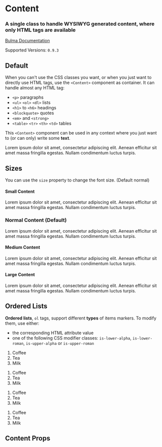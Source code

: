 

<Meta title="Elements/Content" component={Content} />

# Content

### A single class to handle **WYSIWYG** generated content, where only **HTML tags** are available

[Bulma Documentation](https://bulma.io/documentation/elements/content/)

Supported Versions: `0.9.3`

## Default

When you can't use the CSS classes you want, or when you just want to directly use HTML tags, use the `<Content>` component as container. It can handle almost any HTML tag:

- `<p>` paragraphs
- `<ul>` `<ol>` `<dl>` lists
- `<h1>` to `<h6>` headings
- `<blockquote>` quotes
- `<em>` and `<strong>`
- `<table>` `<tr>` `<th>` `<td>` tables

This `<Content>` component can be used in any context where you just want to (or can only) write some **text**.

<Canvas>
  <Story name="Default">
    <Content>
      <p>Lorem ipsum dolor sit amet, consectetur adipiscing elit. Aenean efficitur sit amet massa fringilla egestas. Nullam condimentum luctus turpis.</p>
    </Content>
  </Story>
</Canvas>

## Sizes

You can use the `size` property to change the font size. (Default normal)

#### Small Content

<Canvas>
  <Story name="Small">
    <Content size="small">
      <p>Lorem ipsum dolor sit amet, consectetur adipiscing elit. Aenean efficitur sit amet massa fringilla egestas. Nullam condimentum luctus turpis.</p>
    </Content>
  </Story>
</Canvas>

### Normal Content (Default)

<Canvas>
  <Story name="Normal">
    <Content size="normal">
      <p>Lorem ipsum dolor sit amet, consectetur adipiscing elit. Aenean efficitur sit amet massa fringilla egestas. Nullam condimentum luctus turpis.</p>
    </Content>
  </Story>
</Canvas>

#### Medium Content

<Canvas>
  <Story name="Medium">
    <Content size="medium">
      <p>Lorem ipsum dolor sit amet, consectetur adipiscing elit. Aenean efficitur sit amet massa fringilla egestas. Nullam condimentum luctus turpis.</p>
    </Content>
  </Story>
</Canvas>

#### Large Content

<Canvas>
  <Story name="Large">
    <Content size="large">
      <p>Lorem ipsum dolor sit amet, consectetur adipiscing elit. Aenean efficitur sit amet massa fringilla egestas. Nullam condimentum luctus turpis.</p>
    </Content>
  </Story>
</Canvas>

## Ordered Lists

**Ordered lists**, `ol` tags, support different **types** of items markers. To modify them, use either:

- the corresponding HTML attribute value
- one of the following CSS modifier classes: `is-lower-alpha`, `is-lower-roman`, `is-upper-alpha` or `is-upper-roman`

<Canvas>
  <Story name="Ordered Lists">
    <Content>
      <ol className="is-lower-alpha">
        <li>Coffee</li>
        <li>Tea</li>
        <li>Milk</li>
      </ol>
      <ol className="is-lower-roman">
        <li>Coffee</li>
        <li>Tea</li>
        <li>Milk</li>
      </ol>
      <ol className="is-upper-alpha">
        <li>Coffee</li>
        <li>Tea</li>
        <li>Milk</li>
      </ol>
      <ol className="is-upper-roman">
        <li>Coffee</li>
        <li>Tea</li>
        <li>Milk</li>
      </ol>
    </Content>
  </Story>
</Canvas>

## Content Props

<ArgsTable of={Content} />



